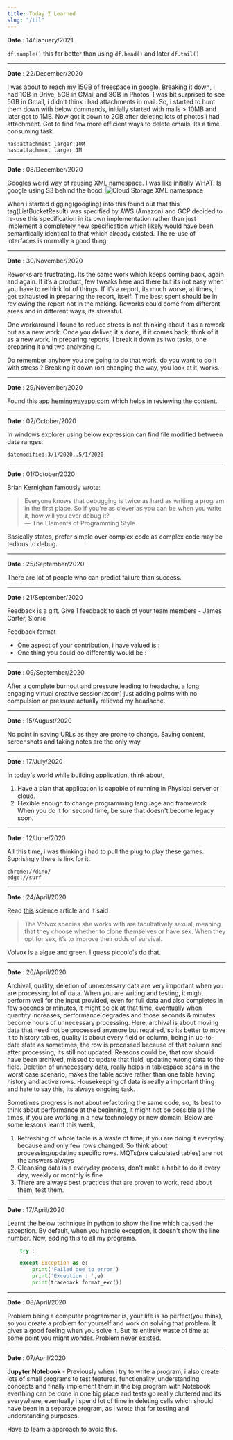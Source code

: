 ```yaml
---
title: Today I Learned
slug: "/til"
---
```


**Date** : 14/January/2021

`df.sample()` this far better than using `df.head()` and later `df.tail()`

___ 

**Date** : 22/December/2020    

I was about to reach my 15GB of freespace in google. Breaking it down, i had 1GB in Drive, 5GB in GMail and 8GB in Photos. I was bit surprised to see 5GB in Gmail, i didn't think i had attachments in mail. So, i started to hunt them down with below commands, initially started with mails > 10MB and later got to 1MB. Now got it down to 2GB after deleting lots of photos i had attachment. Got to find few more efficient ways to delete emails. Its a time consuming task. 

```
has:attachment larger:10M
has:attachment larger:1M
```

___ 

**Date** : 08/December/2020    

Googles weird way of reusing XML namespace. I was like initially WHAT. Is google using S3 behind the hood. 
![Cloud Storage XML namespace](./ListBucketResult.PNG)

When i started digging(googling) into this found out that this tag(ListBucketResult) was specified by AWS (Amazon) and GCP decided to re-use this specification in its own implementation rather than just implement a completely new specification which likely would have been semantically identical to that which already existed. The re-use of interfaces is normally a good thing. 

___ 

**Date** : 30/November/2020    

Reworks are frustrating. Its the same work which keeps coming back, again and again. If it’s a product, few tweaks here and there but its not easy when you have to rethink lot of things. If it’s a report, its much worse, at times, I get exhausted in preparing the report, itself. Time best spent should be in reviewing the report not in the making. Reworks could come from different areas and in different ways, its stressful. 

One workaround I found to reduce stress is not thinking about it as a rework but as a new work. Once you deliver, it's done, if it comes back, think of it as a new work. In preparing reports, I break it down as two tasks, one preparing it and two analyzing it. 

Do remember anyhow you are going to do that work, do you want to do it with stress ? Breaking it down (or) changing the way, you look at it, works.

___ 

**Date** : 29/November/2020    

Found this app [hemingwayapp.com](http://www.hemingwayapp.com/) which helps in reviewing the content.
___ 

**Date** : 02/October/2020    

In windows explorer using below expression can find file modified between date ranges. 
```
datemodified:3/1/2020..5/1/2020
```
___ 

**Date** : 01/October/2020    

Brian Kernighan famously wrote:
> Everyone knows that debugging is twice as hard as writing a program in the first place. So if you're as clever as you can be when you write it, how will you ever debug it?     
> — The Elements of Programming Style 

Basically states, prefer simple over complex code as complex code may be tedious to debug. 

___ 

**Date** : 25/September/2020    

There are lot of people who can predict failure than success. 

___ 

**Date** : 21/September/2020    

Feedback is a gift. Give 1 feedback to each of your team members - James Carter, Sionic    

Feedback format 
* One aspect of your contribution, i have valued is : 
* One thing you could do differently would be :  
___ 

**Date** : 09/September/2020    

After a complete burnout and pressure leading to headache, a long engaging virtual creative session(zoom) just adding points with no compulsion or pressure actually relieved my headache. 

___ 

**Date** : 15/August/2020    

No point in saving URLs as they are prone to change. Saving content, screenshots and taking notes are the only way. 

___ 

**Date** : 17/July/2020    

In today's world while building application, think about,

  1. Have a plan that application is capable of running in Physical server or cloud. 
  2. Flexible enough to change programming language and framework. When you do it for second time, be sure that doesn't become legacy soon. 

___ 

**Date** : 12/June/2020    

All this time, i was thinking i had to pull the plug to play these games. Suprisingly there is link for it.  
```
chrome://dino/
edge://surf
```
___ 

**Date** : 24/April/2020    

Read [this](https://www.quantamagazine.org/why-sex-biologists-find-new-explanations-20200423/) science article and it said 
> The Volvox species she works with are facultatively sexual, meaning that they choose whether to clone themselves or have sex. When they opt for sex, it’s to improve their odds of survival.

Volvox is a algae and green. I guess piccolo's do that. 

___ 

**Date** : 20/April/2020    

Archival, quality, deletion of unnecessary data are very important when you are processing lot of data. When you are writing and testing, it might perform well for the input provided, even for full data and also completes in few seconds or minutes, it might be ok at that time, eventually when quantity increases, performance degrades and those seconds & minutes become hours of unnecessary processing. Here, archival is about moving data that need not be processed anymore but required, so its better to move it to history tables, quality is about every field or column, being in up-to-date state as sometimes, the row is processed because of that column and after processing, its still not updated. Reasons could be, that row should have been archived, missed to update that field, updating wrong data to the field. Deletion of unnecessary data, really helps in tablespace scans in the worst case scenario, makes the table active rather than one table having history and active rows. Housekeeping of data is really a important thing and hate to say this, its always ongoing task.

Sometimes progress is not about refactoring the same code, so, its best to think about performance at the beginning, it might not be possible all the times, if you are working in a new technology or new domain. Below are some lessons learnt this week,

1. Refreshing of whole table is a waste of time, if you are doing it everyday because and only few rows changed. So think about processing/updating specific rows. MQTs(pre calculated tables) are not the answers always
1. Cleansing data is a everyday process, don't make a habit to do it every day, weekly or monthly is fine
1. There are always best practices that are proven to work, read about them, test them. 
___ 

**Date** : 17/April/2020    

Learnt the below technique in python to show the line which caused the exception. By default, when you handle exception, it doesn't show the line number. Now, adding this to all my programs.
```py {6}
    try : 

    except Exception as e:
        print('Failed due to error')        
        print('Exception : ',e)
        print(traceback.format_exc())
```
___ 

**Date** : 08/April/2020    

Problem being a computer programmer is, your life is so perfect(you think), so you create a problem for yourself and work on solving that problem. It gives a good feeling when you solve it. But its entirely waste of time at some point you might wonder. Problem never existed.  
___ 

**Date** : 07/April/2020    

**Jupyter Notebook** - Previously when i try to write a program, i also create lots of small programs to test features, functionality, understanding concepts and finally implement them in the big program with Notebook everthing can be done in one big place and tests go really cluttered and its everywhere, eventually i spend lot of time in deleting cells which should have been in a separate program, as i wrote that for testing and understanding purposes. 

Have to learn a approach to avoid this. 

